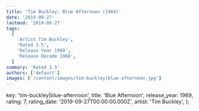```yaml
---
title: 'Tim Buckley: Blue Afternoon (1969)'
date: '2019-09-27'
lastmod: '2019-09-27'
tags:
  [
    'Artist Tim Buckley',
    'Rated 3.5',
    'Release Year 1969',
    'Release Decade 1960',
  ]
summary: 'Rated 3.5'
authors: ['default']
images: ['/content/images/tim-buckley|blue-afternoon.jpg']
---
```


  key: 'tim-buckley|blue-afternoon',
  title: 'Blue Afternoon',
  release_year: 1969,
  rating: 7,
  rating_date: '2019-09-27T00:00:00.000Z',
  artist: 'Tim Buckley',
};

<MusicRating data={data} />
